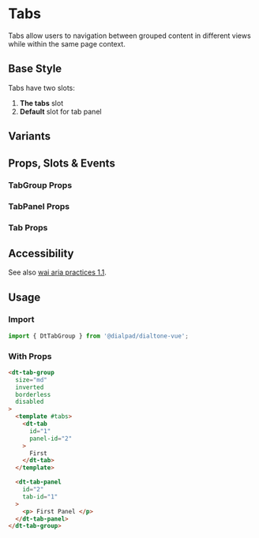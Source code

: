 
# Tabs

<Subtitle>
    Tabs allow users to navigation between grouped content in different views while within the same page context.
</Subtitle>

## Base Style

Tabs have two slots:

1. **The tabs** slot
2. **Default** slot for tab panel

<Canvas>
  <Story id="elements-tabs--default" />
</Canvas>

## Variants

<Canvas>
    <Story id="elements-tabs--variants" />
</Canvas>

## Props, Slots & Events

### TabGroup Props

<ArgsTable of={DtTabGroup} />

### TabPanel Props

<ArgsTable of={DtTabPanel} />

### Tab Props

<ArgsTable of={DtTab} />

## Accessibility

See also [wai aria practices 1.1](https://www.w3.org/TR/wai-aria-practices-1.1/#tabpanel).

## Usage

### Import

```jsx
import { DtTabGroup } from '@dialpad/dialtone-vue';
```

### With Props

```html
<dt-tab-group
  size="md"
  inverted
  borderless
  disabled
>
  <template #tabs>
    <dt-tab
      id="1"
      panel-id="2"
    >
      First
    </dt-tab>
  </template>

  <dt-tab-panel
    id="2"
    tab-id="1"
  >
    <p> First Panel </p>
  </dt-tab-panel>
</dt-tab-group>
```
